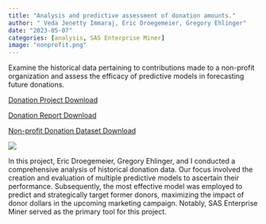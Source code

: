 ---
title: "Analysis and predictive assessment of donation amounts."
author: " Veda Jenetty Immaraj, Eric Droegemeier, Gregory Ehlinger"
date: "2023-05-07"
categories: [analysis, SAS Enterprise Miner]
image: "nonprofit.png"
---

Examine the historical data pertaining to contributions made to a non-profit organization and assess the efficacy of predictive models in forecasting future donations.

<a href="Donation.xml" download="Donation.xml" class="download-btn">Donation Project Download</a>
 
<a href="Donation Report.docx" download="Donation Report.docx" class="download-btn">Donation Report Download</a>
 
<a href="nonprofit.xlsx" download="nonprofit.xlsx" class="download-btn">Non-profit Donation Dataset Download</a>

![](nonprofit.png)


In this project, Eric Droegemeier, Gregory Ehlinger, and I conducted a comprehensive analysis of historical donation data. Our focus involved the creation and evaluation of multiple predictive models to ascertain their performance. Subsequently, the most effective model was employed to predict and strategically target former donors, maximizing the impact of donor dollars in the upcoming marketing campaign. Notably, SAS Enterprise Miner served as the primary tool for this project.